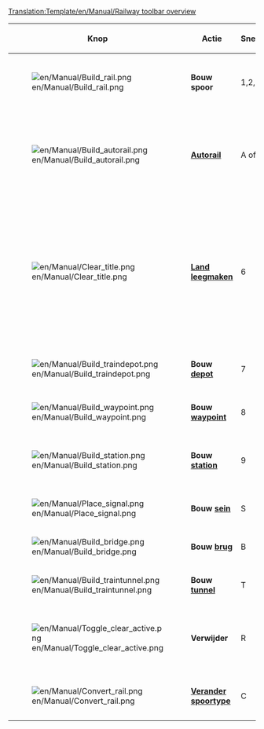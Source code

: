 <noinclude>[[Translation:Template/en/Manual/Railway toolbar overview]]</noinclude><noinclude>{{nl/Vertaling|Template:en/Manual/Railway toolbar overview|90}}</noinclude>
{|{{en/Wikitable}}
|- style="background:#efefef"
!width='100' |Knop
!width='150' |Actie
!Sneltoets
!Omschrijving

|-
|[[File:en/Manual/Build rail.png]]
|'''Bouw spoor'''
|1,2,3,4
|Bouwt spoor in de geselecteerde richting. Je kunt klikken en slepen, maar deze tools zijn lang niet zo efficient als de [[nl/Archive/Manual/Autorail|Autorail]] tool.

|-
|[[File:en/Manual/Build autorail.png]]
|'''[[nl/Archive/Manual/Autorail|Autorail]]'''
|A of 5
|Een zeer efficiente tool om spoor in iedere richting te bouwen, hoewel deze tool in het begin lastiger te gebruiken is. In combinatie met een ingedrukte Ctrl-toets is het ook makkelijk om bestaand spoor te verwijderen.

|-
|[[File:en/Manual/Clear title.png]]
|'''[[en/Landschapsinrichting|Land leegmaken]]'''
|6
|De dynamiet tool wordt gebruikt om tegels leeg te maken. Je kunt hier (bijna) alles mee opruimen, inclusief verkeerd gebouwd spoor. Let wel op dat als je dynamiet op een [[nl/Manual/Stations|station]] gebruikt het hele station ineens verdwijnt. Om delen van een station af te breken selecteer je het bouwen van een station en vervolgens [R]: [[File:en/Manual/Toggle clear active.png]]+[[File:en/Manual/Build station.png]].

|-
|[[File:en/Manual/Build traindepot.png]]
|'''Bouw [[en/Manual/Depots|depot]]'''
|7
|Opent het [[en/Manual/Depots|depot]] bouw venster, zodat je het depot in de geschikte richting kunt kiezen.

|-
|[[File:en/Manual/Build waypoint.png]]
|'''Bouw [[nl/Waypoints|waypoint]]'''
|8
|Laat je een [[nl/Waypoints|waypoint]] bouwen op een bestaand stuk spoor.

|-
|[[File:en/Manual/Build station.png]]
|'''Bouw [[nl/Manual/Stations|station]]'''
|9
|Opent het [[nl/Manual/Stations|station]] bouw venster waar je een station van een bepaalde breedte, lengte en richting kunt kiezen om te bouwen.

|-
|[[File:en/Manual/Place signal.png]]
|'''Bouw [[nl/Manual/Seinen|sein]]'''
|S
|Laat je diverse [[nl/Manual/Seinen|seinen]] bouwen langs het spoor.

|-
|[[File:en/Manual/Build bridge.png]]
|'''Bouw [[nl/Manual/Bruggen|brug]]'''
|B
|Laat je spoor[[nl/Manual/Bruggen|bruggen]] bouwen.

|-
|[[File:en/Manual/Build traintunnel.png]]
|'''Bouw [[nl/Manual/Tunnels|tunnel]]'''
|T
|Laat je ondergrondse [[nl/Manual/Tunnels|tunnels]] bouwen.

|-
|[[File:en/Manual/Toggle clear active.png]]
|'''Verwijder'''
|R
|Klik hier op nadat je een item geselecteerd hebt om dit type items te verwijderen. Zo kun je bijvoorbeeld alleen de seinen verwijderen, of delen van stations.

|-
|[[File:en/Manual/Convert rail.png]]
|'''[[nl/Manual/Verander spoortype|Verander spoortype]]'''
|C
|Verander een willekeurig andere spoortype om naar het huidige geselecteerde type.

|}